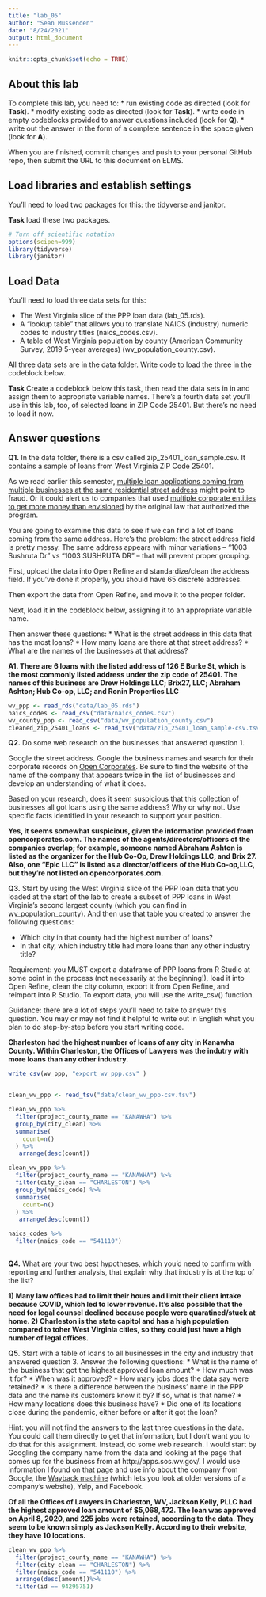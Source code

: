 ```yaml
---
title: "lab_05"
author: "Sean Mussenden"
date: "8/24/2021"
output: html_document
---
```


```r
knitr::opts_chunk$set(echo = TRUE)
```

## About this lab

To complete this lab, you need to:
* run existing code as directed (look for **Task**).
* modify existing code as directed (look for **Task**).
* write code in empty codeblocks provided to answer questions included (look for **Q**).
* write out the answer in the form of a complete sentence in the space given (look for **A**).

When you are finished, commit changes and push to your personal GitHub repo, then submit the URL to this document on ELMS.

## Load libraries and establish settings

You'll need to load two packages for this: the tidyverse and janitor.

**Task** load these two packages.

```r
# Turn off scientific notation
options(scipen=999)
library(tidyverse)
library(janitor)

```

## Load Data

You'll need to load three data sets for this:

* The West Virginia slice of the PPP loan data (lab_05.rds).
* A "lookup table" that allows you to translate NAICS (industry) numeric codes to industry titles (naics_codes.csv).
* A table of West Virginia population by county (American Community Survey, 2019 5-year averages) (wv_population_county.csv).

All three data sets are in the data folder.  Write code to load the three in the codeblock below.

**Task** Create a codeblock below this task, then read the data sets in in and assign them to appropriate variable names. There's a fourth data set you'll use in this lab, too, of selected loans in ZIP Code 25401. But there's no need to load it now.

## Answer questions

**Q1.** In the data folder, there is a csv called zip_25401_loan_sample.csv.  It contains a sample of loans from West Virginia ZIP Code 25401. 

As we read earlier this semester, [multiple loan applications coming from multiple businesses at the same residential street address](https://www.nytimes.com/2021/08/17/business/ppp-fraud-covid.html) might point to fraud. Or it could alert us to companies that used [multiple corporate entities to get more money than envisioned](https://www.propublica.org/article/different-names-same-address-how-big-businesses-got-government-loans-meant-for-small-businesses) by the original law that authorized the program.   

You are going to examine this data to see if we can find a lot of loans coming from the same address.  Here's the problem: the street address field is pretty messy.  The same address appears with minor variations --  "1003 Sushruta Dr" vs "1003 SUSHRUTA DR" -- that will prevent proper grouping. 

First, upload the data into Open Refine and standardize/clean the address field. If you've done it properly, you should have 65 discrete addresses. 

Then export the data from Open Refine, and move it to the proper folder. 

Next, load it in the codeblock below, assigning it to an appropriate variable name. 

Then answer these questions:
* What is the street address in this data that has the most loans?
* How many loans are there at that street address?
* What are the names of the businesses at that address?

**A1. There are 6 loans with the listed address of 126 E Burke St, which is the most commonly listed address under the zip code of 25401. The names of this business are Drew Holdings LLC; Brix27, LLC; Abraham Ashton; Hub Co-op, LLC; and Ronin Properties LLC**

```r
wv_ppp <- read_rds("data/lab_05.rds")
naics_codes <- read_csv("data/naics_codes.csv")
wv_county_pop <- read_csv("data/wv_population_county.csv")
cleaned_zip_25401_loans <- read_tsv("data/zip_25401_loan_sample-csv.tsv")
```

**Q2.** Do some web research on the businesses that answered question 1.  

Google the street address.  Google the business names and search for their corporate records on [Open Corporates](https://opencorporates.com/). Be sure to find the website of the name of the company that appears twice in the list of businesses and develop an understanding of what it does. 

Based on your research, does it seem suspicious that this collection of businesses all got loans using the same address? Why or why not. Use specific facts identified in your research to support your position. 

**Yes, it seems somewhat suspicious, given the information provided from opencorporates.com. The names of the agents/directors/officers of the companies overlap; for example, someone named Abraham Ashton is listed as the organizer for the Hub Co-Op, Drew Holdings LLC, and Brix 27. Also, one "Epic LLC" is listed as a director/officers of the Hub Co-op,LLC, but they're not listed on opencorporates.com.**

**Q3.** Start by using the West Virginia slice of the PPP loan data that you loaded at the start of the lab to create a subset of PPP loans in West Virginia's second largest county (which you can find in wv_population_county). And then use that table you created to answer the following questions:

* Which city in that county had the highest number of loans? 
* In that city, which industry title had more loans than any other industry title? 

Requirement: you MUST export a dataframe of PPP loans from R Studio at some point in the process (not necessarily at the beginning!), load it into Open Refine, clean the city column, export it from Open Refine, and reimport into R Studio. To export data, you will use the write_csv() function.

Guidance: there are a lot of steps you'll need to take to answer this question. You may or may not find it helpful to write out in English what you plan to do step-by-step before you start writing code.   

**Charleston had the highest number of loans of any city in Kanawha County. Within Charleston, the Offices of Lawyers was the indutry with more loans than any other industry.**

```r
write_csv(wv_ppp, "export_wv_ppp.csv" )


clean_wv_ppp <- read_tsv("data/clean_wv_ppp-csv.tsv")

clean_wv_ppp %>%
  filter(project_county_name == "KANAWHA") %>%
  group_by(city_clean) %>%
  summarise(
    count=n()
  ) %>%
   arrange(desc(count))

clean_wv_ppp %>%
  filter(project_county_name == "KANAWHA") %>%
  filter(city_clean == "CHARLESTON") %>%
  group_by(naics_code) %>%
  summarise(
    count=n()
  ) %>%
   arrange(desc(count))

naics_codes %>%
  filter(naics_code == "541110")
  
```

**Q4.** What are your two best hypotheses, which you'd need to confirm with reporting and further analysis, that explain why that industry is at the top of the list?

**1) Many law offices had to limit their hours and limit their client intake because COVID, which led to lower revenue. It's also possible that the need for legal counsel declined because people were quaratined/stuck at home. 2) Charleston is the state capitol and has a high population compared to toher West Virginia cities, so they could just have a high number of legal offices.  ** 

**Q5.** Start with a table of loans to all businesses in the city and industry that answered question 3. Answer the following questions:
* What is the name of the business that got the highest approved loan amount? 
* How much was it for?
* When was it approved?
* How many jobs does the data say were retained?
* Is there a difference between the business' name in the PPP data and the name its customers know it by? If so, what is that name?
* How many locations does this business have? 
* Did one of its locations close during the pandemic, either before or after it got the loan?

Hint: you will not find the answers to the last three questions in the data.  You could call them directly to get that information, but I don't want you to do that for this assignment.  Instead, do some web research. I would start by Googling the company name from the data and looking at the page that comes up for the business from at http://apps.sos.wv.gov/. I would use information I found on that page and use info about the company from Google, the [Wayback machine](https://archive.org/web/) (which lets you look at older versions of a company's website), Yelp, and Facebook. 

**Of all the Offices of Lawyers in Charleston, WV, Jackson Kelly, PLLC had the highest approved loan amount of $5,068,472. The loan was approved on April 8, 2020, and 225 jobs were retained, according to the data. They seem to be known simply as Jackson Kelly. According to their website, they have 10 locations. **
```r
clean_wv_ppp %>%
  filter(project_county_name == "KANAWHA") %>%
  filter(city_clean == "CHARLESTON") %>%
  filter(naics_code == "541110") %>%
  arrange(desc(amount))%>%
  filter(id == 94295751) 
```
